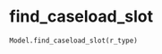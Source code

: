 # find_caseload_slot { #iapt_classes_model.Model.find_caseload_slot }

```python
Model.find_caseload_slot(r_type)
```

